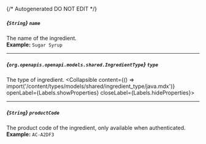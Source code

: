 {/* Autogenerated DO NOT EDIT  */}

##### *{`String`}* `name`
The name of the ingredient.
<br/>
**Example:** `Sugar Syrup`

---
##### *{`org.openapis.openapi.models.shared.IngredientType`}* `type`
The type of ingredient.
<Collapsible content={() => import('/content/types/models/shared/ingredient_type/java.mdx')} openLabel={Labels.showProperties} closeLabel={Labels.hideProperties}>
</Collapsible>

---
##### *{`String`}* `productCode`
The product code of the ingredient, only available when authenticated.
<br/>
**Example:** `AC-A2DF3`


